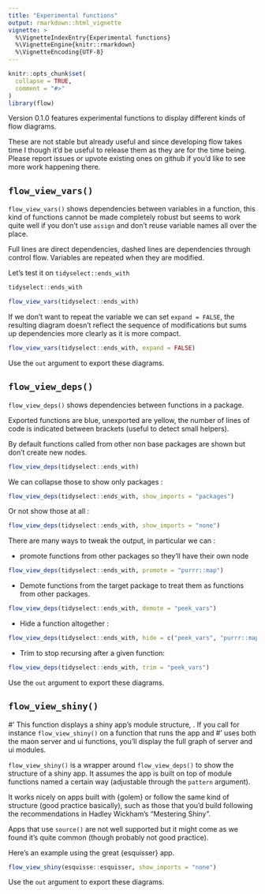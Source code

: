 ```yaml
---
title: "Experimental functions"
output: rmarkdown::html_vignette
vignette: >
  %\VignetteIndexEntry{Experimental functions}
  %\VignetteEngine{knitr::rmarkdown}
  %\VignetteEncoding{UTF-8}
---
```


```r
knitr::opts_chunk$set(
  collapse = TRUE,
  comment = "#>"
)
library(flow)
```

Version 0.1.0 features experimental functions to display different kinds of flow diagrams.

These are not stable but already useful and since developing flow takes time I though
it'd be useful to release them as they are for the time being. Please report issues
or upvote existing ones on github if you'd like to see more work happening there.

## `flow_view_vars()`

`flow_view_vars()` shows dependencies between variables in a function, this kind
of functions cannot be made completely robust but seems to work quite well
if you don't use `assign` and don't reuse variable names all over the place.

Full lines are direct dependencies, dashed lines are dependencies through control flow.
Variables are repeated when they are modified.

Let's test it on `tidyselect::ends_with`

```r
tidyselect::ends_with
```

```r
flow_view_vars(tidyselect::ends_with)
```

If we don't want to repeat the variable we can set `expand = FALSE`, the resulting
diagram doesn't reflect the sequence of modifications but sums up dependencies
more clearly as it is more compact.

```r
flow_view_vars(tidyselect::ends_with, expand = FALSE)
```

Use the `out` argument to export these diagrams.

## `flow_view_deps()`

`flow_view_deps()` shows dependencies between functions in a package.

Exported functions are blue, unexported are yellow, the number of lines of code
is indicated between brackets (useful to detect small helpers).

By default functions called from other non base packages are shown but don't
create new nodes.

```r
flow_view_deps(tidyselect::ends_with)
```

We can collapse those to show only packages : 

```r
flow_view_deps(tidyselect::ends_with, show_imports = "packages")
```

Or not show those at all :

```r
flow_view_deps(tidyselect::ends_with, show_imports = "none")
```

There are many ways to tweak the output, in particular we can :

* promote functions from other packages so they'll have their own node

```r
flow_view_deps(tidyselect::ends_with, promote = "purrr::map")
```

* Demote functions from the target package to treat them as functions from other packages.

```r
flow_view_deps(tidyselect::ends_with, demote = "peek_vars")
```


* Hide a function altogether :

```r
flow_view_deps(tidyselect::ends_with, hide = c("peek_vars", "purrr::map"))
```

* Trim to stop recursing after a given function:

```r
flow_view_deps(tidyselect::ends_with, trim = "peek_vars")
```


Use the `out` argument to export these diagrams.


## `flow_view_shiny()`

#' This function displays a shiny app's module structure, . If you call for instance `flow_view_shiny()` on a function that runs the app and
#' uses both the maon server and ui functions, you'll display the full graph of server and ui modules.

`flow_view_shiny()` is a wrapper around `flow_view_deps()` to show the structure
of a shiny app. It assumes the app is built on top of module functions named a certain way (adjustable through the `pattern` argument). 

It works nicely on apps built with {golem} or follow the same
kind of structure (good practice basically), such as those that you'd build following the
recommendations in Hadley Wickham's "Mestering Shiny". 

Apps that use `source()` are not well supported but it might come as we found it's quite common (though
probably not good practice).

Here's an example using the great {esquisser} app.

```r
flow_view_shiny(esquisse::esquisser, show_imports = "none")
```

Use the `out` argument to export these diagrams.
